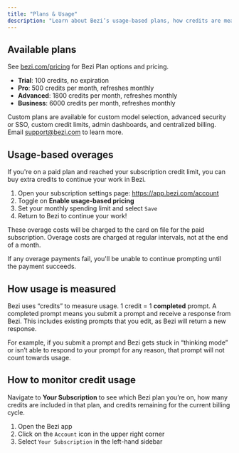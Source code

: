 ```yaml
---
title: "Plans & Usage"
description: "Learn about Bezi’s usage-based plans, how credits are measured, and how to monitor usage during the month"
---
```


## Available plans

See [bezi.com/pricing](https://www.bezi.com/pricing) for Bezi Plan options and pricing.

- **Trial**: 100 credits, no expiration
- **Pro**: 500 credits per month, refreshes monthly
- **Advanced**: 1800 credits per month, refreshes monthly
- **Business**: 6000 credits per month, refreshes monthly

Custom plans are available for custom model selection, advanced security or SSO, custom credit limits, admin dashboards, and centralized billing. Email [support@bezi.com](mailto:support@bezi.com) to learn more.

## Usage-based overages

If you're on a paid plan and reached your subscription credit limit, you can buy extra credits to continue your work in Bezi. 

1. Open your subscription settings page:  https://app.bezi.com/account
2. Toggle on **Enable usage-based pricing**
3. Set your monthly spending limit and select `Save`
4. Return to Bezi to continue your work\! 

These overage costs will be charged to the card on file for the paid subscription. Overage costs are charged at regular intervals, not at the end of a month. 

If any overage payments fail, you'll be unable to continue prompting until the payment succeeds. 

## How usage is measured

Bezi uses “credits” to measure usage. 1 credit = 1 **completed** prompt. A completed prompt means you submit a prompt and receive a response from Bezi. This includes existing prompts that you edit, as Bezi will return a new response.

For example, if you submit a prompt and Bezi gets stuck in “thinking mode” or isn’t able to respond to your prompt for any reason, that prompt will not count towards usage.

## How to monitor credit usage

Navigate to **Your Subscription** to see which Bezi plan you’re on, how many credits are included in that plan, and credits remaining for the current billing cycle.

1. Open the Bezi app
2. Click on the `Account` icon in the upper right corner
3. Select `Your Subscription` in the left-hand sidebar